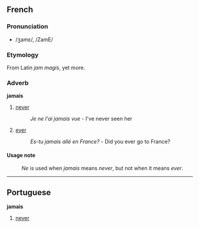 ==French==
===Pronunciation===
*/ʒamɛ/, /ZamE/

===Etymology===
From Latin ''jam magis'', yet more.

===Adverb===
'''jamais'''

#[[never]]
#:''Je ne l'ai jamais vue'' - I've never seen her
#[[ever]]
#:''Es-tu jamais allé en France?'' - Did you ever go to France?

====Usage note====
:''Ne'' is used when ''jamais'' means ''never'', but not when it means ''ever''.

----
==Portuguese==
'''jamais'''

#[[never]]